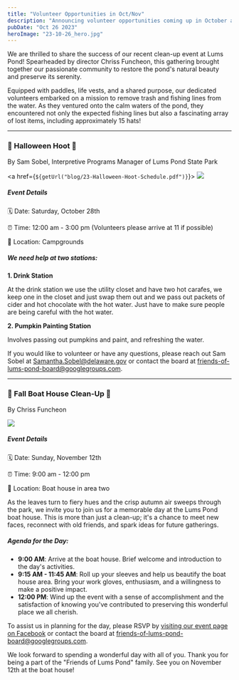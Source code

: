 ```yaml
---
title: "Volunteer Opportunities in Oct/Nov"
description: "Announcing volunteer opportunities coming up in October and November."
pubDate: "Oct 26 2023"
heroImage: "23-10-26_hero.jpg"
---
```


We are thrilled to share the success of our recent clean-up event at Lums Pond! Spearheaded by director Chriss Funcheon, this gathering brought together our passionate community to restore the pond's natural beauty and preserve its serenity.

Equipped with paddles, life vests, and a shared purpose, our dedicated volunteers embarked on a mission to remove trash and fishing lines from the water. As they ventured onto the calm waters of the pond, they encountered not only the expected fishing lines but also a fascinating array of lost items, including approximately 15 hats!

---

### 🎃 Halloween Hoot 🎃

By Sam Sobel, Interpretive Programs Manager of Lums Pond State Park


<a href={`${getUrl("blog/23-Halloween-Hoot-Schedule.pdf")}`}>
  <Image class="full" src="23-10-26_1.jpg"></Image>
</a>

##### Event Details

🗓 Date: Saturday, October 28th

⏰ Time: 12:00 am - 3:00 pm (Volunteers please arrive at 11 if possible)

📍 Location: Campgrounds

##### We need help at two stations:

**1. Drink Station**

At the drink station we use the utility closet and have two hot carafes, we keep one in the closet and just swap them out and we pass out packets of cider and hot chocolate with the hot water. Just have to make sure people are being careful with the hot water.

**2. Pumpkin Painting Station**

Involves passing out pumpkins and paint, and refreshing the water.

If you would like to volunteer or have any questions, please reach out Sam Sobel at <a href="mailto:Samantha.Sobel@delaware.gov">Samantha.Sobel@delaware.gov</a> or contact the board at <a href="mailto:friends-of-lums-pond-board@googlegroups.com">friends-of-lums-pond-board@googlegroups.com</a>.

---

### 🍂 Fall Boat House Clean-Up 🍂

By Chriss Funcheon

<Image src="23-10-26_2.jpg" height={400}></Image>

##### Event Details

🗓 Date: Sunday, November 12th

⏰ Time: 9:00 am - 12:00 pm

📍 Location: Boat house in area two

As the leaves turn to fiery hues and the crisp autumn air sweeps through the park, we invite you to join us for a memorable day at the Lums Pond boat house. This is more than just a clean-up; it's a chance to meet new faces, reconnect with old friends, and spark ideas for future gatherings.

##### Agenda for the Day:

- **9:00 AM**: Arrive at the boat house. Brief welcome and introduction to the day's activities.
- **9:15 AM - 11:45 AM**: Roll up your sleeves and help us beautify the boat house area. Bring your work gloves, enthusiasm, and a willingness to make a positive impact.
- **12:00 PM**: Wind up the event with a sense of accomplishment and the satisfaction of knowing you've contributed to preserving this wonderful place we all cherish.

To assist us in planning for the day, please RSVP by <a href="https://www.facebook.com/events/712201907048545" target="_blank">visiting our event page on Facebook</a> or contact the board at <a href="mailto:friends-of-lums-pond-board@googlegroups.com">friends-of-lums-pond-board@googlegroups.com</a>.

We look forward to spending a wonderful day with all of you. Thank you for being a part of the "Friends of Lums Pond" family. See you on November 12th at the boat house!
